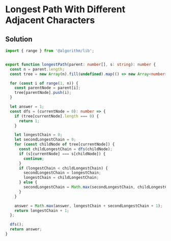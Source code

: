 # Longest Path With Different Adjacent Characters

## Solution

```typescript filename="solution.ts" copy 
import { range } from '@algorithm/lib';


export function longestPath(parent: number[], s: string): number {
  const n = parent.length;
  const tree = new Array(n).fill(undefined).map(() => new Array<number>());

  for (const i of range(1, n)) {
    const parentNode = parent[i];
    tree[parentNode].push(i);
  }

  let answer = 1;
  const dfs = (currentNode = 0): number => {
    if (tree[currentNode].length === 0) {
      return 1;
    }

    let longestChain = 0;
    let secondLongestChain = 0;
    for (const childNode of tree[currentNode]) {
      const childLongestChain = dfs(childNode);
      if (s[currentNode] === s[childNode]) {
        continue;
      }
      if (longestChain < childLongestChain) {
        secondLongestChain = longestChain;
        longestChain = childLongestChain;
      } else {
        secondLongestChain = Math.max(secondLongestChain, childLongestChain);
      }
    }

    answer = Math.max(answer, longestChain + secondLongestChain + 1);
    return longestChain + 1;
  };

  dfs();
  return answer;
}
```